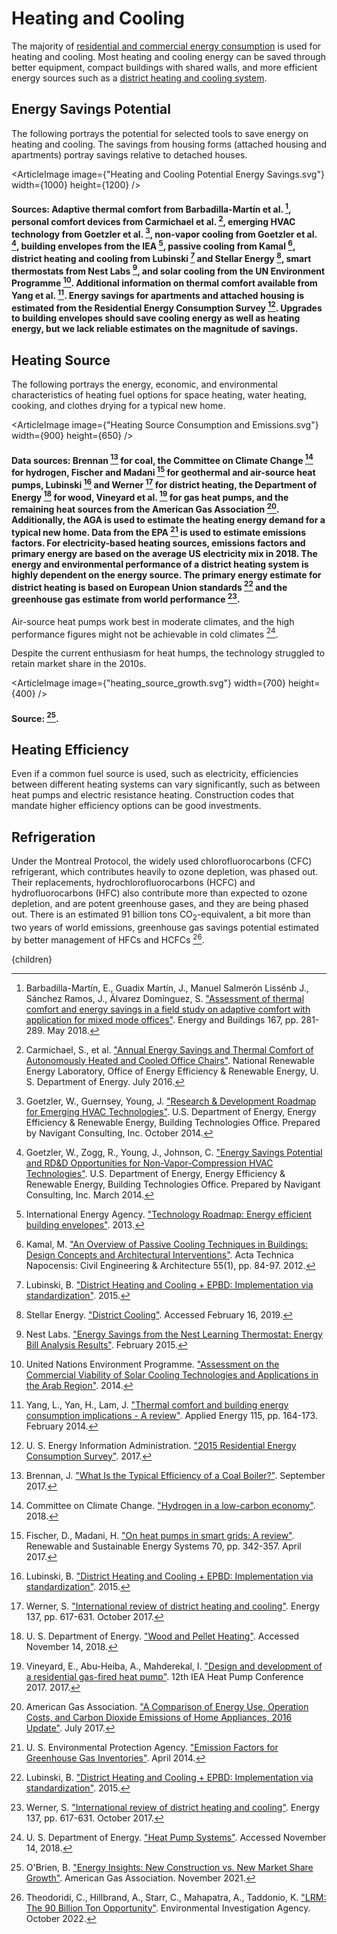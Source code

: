 



# Heating and Cooling

The majority of [residential and commercial energy consumption](/energy/cities/building_energy) is used for heating and cooling. Most heating and cooling energy can be saved through better equipment, compact buildings with shared walls, and more efficient energy sources such as a [district heating and cooling system](/cities/cities_energy_and_pollution/cities_thermal).

## Energy Savings Potential
The following portrays the potential for selected tools to save energy on heating and cooling. The savings from housing forms (attached housing and apartments) portray savings relative to detached houses.

<ArticleImage image={"Heating and Cooling Potential Energy Savings.svg"} width={1000} height={1200} />
#### Sources: Adaptive thermal comfort from Barbadilla-Martín et al. [^2], personal comfort devices from Carmichael et al. [^4], emerging HVAC technology from Goetzler et al. [^8], non-vapor cooling from Goetzler et al. [^9], building envelopes from the IEA [^10], passive cooling from Kamal [^11], district heating and cooling from Lubinski [^12] and Stellar Energy [^16], smart thermostats from Nest Labs [^13], and solar cooling from the UN Environment Programme [^21]. Additional information on thermal comfort available from Yang et al. [^24]. Energy savings for apartments and attached housing is estimated from the Residential Energy Consumption Survey [^19]. Upgrades to building envelopes should save cooling energy as well as heating energy, but we lack reliable estimates on the magnitude of savings.

## Heating Source

The following portrays the energy, economic, and environmental characteristics of heating fuel options for space heating, water heating, cooking, and clothes drying for a typical new home.

<ArticleImage image={"Heating Source Consumption and Emissions.svg"} width={900} height={650} />
#### Data sources: Brennan [^3] for coal, the Committee on Climate Change [^6] for hydrogen, Fischer and Madani [^7] for geothermal and air-source heat pumps, Lubinski [^12] and Werner [^23] for district heating, the Department of Energy [^18] for wood, Vineyard et al. [^22] for gas heat pumps, and the remaining heat sources from the American Gas Association [^1]. Additionally, the AGA is used to estimate the heating energy demand for a typical new home. Data from the EPA [^20] is used to estimate emissions factors. For electricity-based heating sources, emissions factors and primary energy are based on the average US electricity mix in 2018. The energy and environmental performance of a district heating system is highly dependent on the energy source. The primary energy estimate for district heating is based on European Union standards [^12] and the greenhouse gas estimate from world performance [^23].

Air-source heat pumps work best in moderate climates, and the high performance figures might not be achievable in cold climates [^17].

Despite the current enthusiasm for heat humps, the technology struggled to retain market share in the 2010s.

<ArticleImage image={"heating_source_growth.svg"} width={700} height={400} />
#### Source: [^14].

## Heating Efficiency
Even if a common fuel source is used, such as electricity, efficiencies between different heating systems can vary significantly, such as between heat pumps and electric resistance heating. Construction codes that mandate higher efficiency options can be good investments.

<HeatPumpMandateSolution />

## Refrigeration

Under the Montreal Protocol, the widely used chlorofluorocarbons (CFC) refrigerant, which contributes heavily to ozone depletion, was phased out. Their replacements, hydrochlorofluorocarbons (HCFC) and hydrofluorocarbons (HFC) also contribute more than expected to ozone depletion, and are potent greenhouse gases, and they are being phased out. There is an estimated 91 billion tons CO<sub>2</sub>-equivalent, a bit more than two years of world emissions, greenhouse gas savings potential estimated by better management of HFCs and HCFCs [^25].

[^1]: American Gas Association. ["A Comparison of Energy Use, Operation Costs, and Carbon Dioxide Emissions of Home Appliances, 2016 Update"](https://www.aga.org/sites/default/files/ea_2017-03_appliance_cost_and_emissions_comparison_2016_0.pdf). July 2017.

[^2]: Barbadilla-Martín, E., Guadix Martín, J., Manuel Salmerón Lissénb J., Sánchez Ramos, J., Álvarez Domínguez, S. ["Assessment of thermal comfort and energy savings in a field study on adaptive comfort with application for mixed mode offices"](https://www.sciencedirect.com/science/article/pii/S0378778817330293). Energy and Buildings 167, pp. 281-289. May 2018.

[^3]: Brennan, J. ["What Is the Typical Efficiency of a Coal Boiler?"](https://homesteady.com/info-12149447-typical-efficiency-coal-boiler.html). September 2017.

[^4]: Carmichael, S., et al. ["Annual Energy Savings and Thermal Comfort of Autonomously Heated and Cooled Office Chairs"](https://www.nrel.gov/docs/fy16osti/66431.pdf). National Renewable Energy Laboratory, Office of Energy Efficiency & Renewable Energy, U. S. Department of Energy. July 2016.

[^5]: Carroll, Z., Couzo, E. ["Should North Carolina require more efficient water heaters in homes? A cost-benefit analysis"](https://www.sciencedirect.com/science/article/abs/pii/S0301421520308247). Energy Policy 150: 112113. March 2021.

[^6]: Committee on Climate Change. ["Hydrogen in a low-carbon economy"](https://www.theccc.org.uk/publication/hydrogen-in-a-low-carbon-economy/). 2018.

[^7]: Fischer, D., Madani, H. ["On heat pumps in smart grids: A review"](https://www.sciencedirect.com/science/article/pii/S1364032116309418). Renewable and Sustainable Energy Systems 70, pp. 342-357. April 2017.

[^8]: Goetzler, W., Guernsey, Young, J. ["Research & Development Roadmap for Emerging HVAC Technologies"](https://www.energy.gov/eere/buildings/downloads/research-development-roadmap-emerging-hvac-technologies). U.S. Department of Energy, Energy Efficiency & Renewable Energy, Building Technologies Office. Prepared by Navigant Consulting, Inc. October 2014.

[^9]: Goetzler, W., Zogg, R., Young, J., Johnson, C. ["Energy Savings Potential and RD&D Opportunities for Non-Vapor-Compression HVAC Technologies"](https://www.energy.gov/sites/prod/files/2014/03/f12/Non-Vapor%20Compression%20HVAC%20Report.pdf). U.S. Department of Energy, Energy Efficiency & Renewable Energy, Building Technologies Office. Prepared by Navigant Consulting, Inc. March 2014.

[^10]: International Energy Agency. ["Technology Roadmap: Energy efficient building envelopes"](https://webstore.iea.org/technology-roadmap-energy-efficient-building-envelopes). 2013.

[^11]: Kamal, M. ["An Overview of Passive Cooling Techniques in Buildings: Design Concepts and Architectural Interventions"](https://www.researchgate.net/publication/312432251_An_overview_of_passive_cooling_techniques_in_buildings_Design_concepts_and_architectural_interventions). Acta Technica Napocensis: Civil Engineering & Architecture 55(1), pp. 84-97. 2012.

[^12]: Lubinski, B. ["District Heating and Cooling + EPBD: Implementation via standardization"](http://www.ehpcongress.org/archive-2015/wp-content/uploads/2015/04/63_Boris_LUBINSKI.pdf). 2015.

[^13]: Nest Labs. ["Energy Savings from the Nest Learning Thermostat: Energy Bill Analysis Results"](https://nest.com/thermostats/real-savings/). February 2015.

[^14]: O'Brien, B. ["Energy Insights: New Construction vs. New Market Share Growth"](https://www.aga.org/globalassets/news--publications/fois/public/aga_energyinsight_nov21.pdf). American Gas Association. November 2021.

[^15]: PV Heating & Air. ["Who Wins the Tank vs Tankless Water Heaters Contest?"](https://www.pvhvac.com/blog/tank-vs-tankless-water-heaters). Accessed March 12, 2021.

[^16]: Stellar Energy. ["District Cooling"](http://www.stellar-energy.net/what-we-do/solutions/district-cooling.aspx). Accessed February 16, 2019.

[^17]: U. S. Department of Energy. ["Heat Pump Systems"](https://www.energy.gov/energysaver/heat-and-cool/heat-pump-systems). Accessed November 14, 2018.

[^18]: U. S. Department of Energy. ["Wood and Pellet Heating"](https://www.energy.gov/energysaver/home-heating-systems/wood-and-pellet-heating). Accessed November 14, 2018.

[^19]: U. S. Energy Information Administration. ["2015 Residential Energy Consumption Survey"](https://www.eia.gov/consumption/residential/). 2017.

[^20]: U. S. Environmental Protection Agency. ["Emission Factors for Greenhouse Gas Inventories"](https://www.epa.gov/sites/production/files/2015-07/documents/emission-factors_2014.pdf). April 2014.

[^21]: United Nations Environment Programme. ["Assessment on the Commercial Viability of Solar Cooling Technologies and Applications in the Arab Region"](https://www.solarthermalworld.org/sites/gstec/files/story/2016-04-05/solar_cooling_in_arab_region_0.pdf). 2014.

[^22]: Vineyard, E., Abu-Heiba, A., Mahderekal, I. ["Design and development of a residential gas-fired heat pump"](http://hpc2017.org/wp-content/uploads/2017/05/O.4.7.1-Design-and-Development-of-Residential-Gas-Fired-Heat-Pump.pdf). 12th IEA Heat Pump Conference 2017. 2017.

[^23]: Werner, S. ["International review of district heating and cooling"](https://www.sciencedirect.com/science/article/pii/S036054421730614X). Energy 137, pp. 617-631. October 2017.

[^24]: Yang, L., Yan, H., Lam, J. ["Thermal comfort and building energy consumption implications - A review"](https://www.sciencedirect.com/science/article/pii/S0306261913008921). Applied Energy 115, pp. 164-173. February 2014.

[^25]: Theodoridi, C., Hillbrand, A., Starr, C., Mahapatra, A., Taddonio, K. ["LRM: The 90 Billion Ton Opportunity"](https://us.eia.org/report/20221020-the-90-billion-ton-opportunity/). Environmental Investigation Agency. October 2022.

  <Article 
    focusAreaUrl={focusAreaUrl} 
    hierarchy={hierarchy} 
    site={site}
  >
    {children}
  </Article>